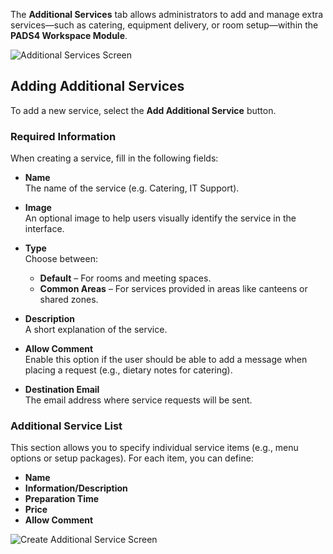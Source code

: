 The **Additional Services** tab allows administrators to add and manage extra services—such as catering, equipment delivery, or room setup—within the **PADS4 Workspace Module**.

![Additional Services Screen](/mnt/data/image.png)

## Adding Additional Services

To add a new service, select the **Add Additional Service** button.

### Required Information

When creating a service, fill in the following fields:

- **Name**  
  The name of the service (e.g. Catering, IT Support).

- **Image**  
  An optional image to help users visually identify the service in the interface.

- **Type**  
  Choose between:
  - **Default** – For rooms and meeting spaces.
  - **Common Areas** – For services provided in areas like canteens or shared zones.

- **Description**  
  A short explanation of the service.

- **Allow Comment**  
  Enable this option if the user should be able to add a message when placing a request (e.g., dietary notes for catering).

- **Destination Email**  
  The email address where service requests will be sent.

### Additional Service List

This section allows you to specify individual service items (e.g., menu options or setup packages). For each item, you can define:

- **Name**
- **Information/Description**
- **Preparation Time**
- **Price**
- **Allow Comment**

![Create Additional Service Screen](/mnt/data/image.png)
